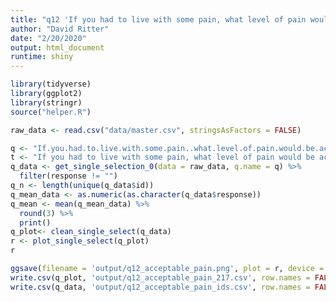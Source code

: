 ```yaml
---
title: "q12 'If you had to live with some pain, what level of pain would be acceptable?'"
author: "David Ritter"
date: "2/20/2020"
output: html_document
runtime: shiny
---
```


```r
library(tidyverse)
library(ggplot2)
library(stringr)
source("helper.R")
```

```r
raw_data <- read.csv("data/master.csv", stringsAsFactors = FALSE)
```

```r
q <- "If.you.had.to.live.with.some.pain..what.level.of.pain.would.be.acceptable."
t <- "If you had to live with some pain, what level of pain would be acceptable?"
q_data <- get_single_selection_0(data = raw_data, q.name = q) %>%
  filter(response != "")
q_n <- length(unique(q_data$id))
q_mean_data <- as.numeric(as.character(q_data$response))
q_mean <- mean(q_mean_data) %>%
  round(3) %>%
  print()
q_plot<- clean_single_select(q_data)
r <- plot_single_select(q_plot)
r
```

```r
ggsave(filename = 'output/q12_acceptable_pain.png', plot = r, device = 'png')
write.csv(q_plot, 'output/q12_acceptable_pain_217.csv', row.names = FALSE)
write.csv(q_data, 'output/q12_acceptable_pain_ids.csv', row.names = FALSE)
```